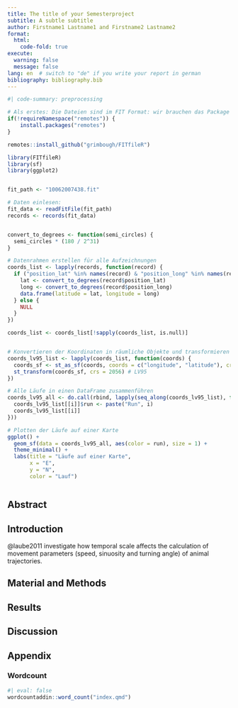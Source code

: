 ---
title: The title of your Semesterproject
subtitle: A subtle subtitle
author: Firstname1 Lastname1 and Firstname2 Lastname2
format:
  html:
    code-fold: true
execute:
  warning: false
  message: false
lang: en  # switch to "de" if you write your report in german
bibliography: bibliography.bib
---

```{r preprocessing}
#| code-summary: preprocessing

# Als erstes: Die Dateien sind im FIT Format: wir brauchen das Package FITfileR
if(!requireNamespace("remotes")) {
    install.packages("remotes")
}

remotes::install_github("grimbough/FITfileR")

library(FITfileR)
library(sf)
library(ggplot2)


fit_path <- "10062007438.fit"

# Daten einlesen:
fit_data <- readFitFile(fit_path)
records <- records(fit_data)


convert_to_degrees <- function(semi_circles) {
  semi_circles * (180 / 2^31)
}

# Datenrahmen erstellen für alle Aufzeichnungen
coords_list <- lapply(records, function(record) {
  if ("position_lat" %in% names(record) & "position_long" %in% names(record)) {
    lat <- convert_to_degrees(record$position_lat)
    long <- convert_to_degrees(record$position_long)
    data.frame(latitude = lat, longitude = long)
  } else {
    NULL
  }
})

coords_list <- coords_list[!sapply(coords_list, is.null)]


# Konvertieren der Koordinaten in räumliche Objekte und transformieren
coords_lv95_list <- lapply(coords_list, function(coords) {
  coords_sf <- st_as_sf(coords, coords = c("longitude", "latitude"), crs = 4326) # WGS84
  st_transform(coords_sf, crs = 2056) # LV95
})

# Alle Läufe in einen DataFrame zusammenführen
coords_lv95_all <- do.call(rbind, lapply(seq_along(coords_lv95_list), function(i) {
  coords_lv95_list[[i]]$run <- paste("Run", i)
  coords_lv95_list[[i]]
}))

# Plotten der Läufe auf einer Karte
ggplot() +
  geom_sf(data = coords_lv95_all, aes(color = run), size = 1) +
  theme_minimal() +
  labs(title = "Läufe auf einer Karte",
       x = "E",
       y = "N",
       color = "Lauf")



``` 


## Abstract

## Introduction

@laube2011 investigate how temporal scale affects the calculation of movement parameters (speed, sinuosity and turning angle) of animal trajectories. 

## Material and Methods

## Results

## Discussion

## Appendix

### Wordcount

<!-- after installing the wordcountadding, remove the line "#| eval: false" -->

```{r}
#| eval: false
wordcountaddin::word_count("index.qmd")
```


